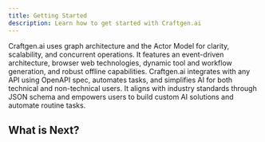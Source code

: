 ```yaml
---
title: Getting Started
description: Learn how to get started with Craftgen.ai
---
```


Craftgen.ai uses graph architecture and the Actor Model for clarity, scalability, and concurrent operations. It features an event-driven architecture, browser web technologies, dynamic tool and workflow generation, and robust offline capabilities. Craftgen.ai integrates with any API using OpenAPI spec, automates tasks, and simplifies AI for both technical and non-technical users. It aligns with industry standards through JSON schema and empowers users to build custom AI solutions and automate routine tasks.

## What is Next?

<Cards>
  <Card title="Join our discord 🫶" href="/discord" />
  <Card
    title="Learn more about Whats a AI agent"
    href="/docs/core-concepts/agents"
  />
</Cards>
